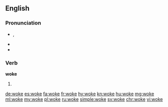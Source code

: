 ==English==

===Pronunciation===
* {{enPR|wōk}}, {{IPA|/wəʊk/|lang=en}}
* {{audio|En-us-woke.ogg|Audio (US)|lang=en}}
* {{rhymes|əʊk|lang=en}}

===Verb===
'''woke'''

# {{en-past of|wake}}

[[de:woke]]
[[es:woke]]
[[fa:woke]]
[[fr:woke]]
[[hy:woke]]
[[kn:woke]]
[[hu:woke]]
[[mg:woke]]
[[ml:woke]]
[[my:woke]]
[[pl:woke]]
[[ru:woke]]
[[simple:woke]]
[[sv:woke]]
[[chr:woke]]
[[vi:woke]]